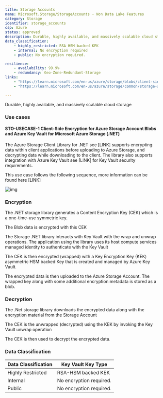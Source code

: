 ```yaml
---
title: Storage Accounts
name: Microsoft.Storage/StorageAccounts - Non Data Lake Features
category: Storage
identifier: storage_accounts
csp: Azure
status: approved
description: Durable, highly available, and massively scalable cloud storage
data_classification:
    - highly_restricted: RSA-HSM backed KEK
    - internal: No encryption required
    - public: No encryption required.

resilience:
    - availability: 99.9%
    - redundancy: Geo-Zone-Redundant-Storage
links: 
    - "https://learn.microsoft.com/en-us/azure/storage/blobs/client-side-encryption?tabs=dotnet"
    - "https://learn.microsoft.com/en-us/azure/storage/common/storage-service-encryption"

---
```


Durable, highly available, and massively scalable cloud storage

### Use cases

#### **STO-USECASE-1** Client-Side Encryption for Azure Storage Account Blobs and Azure Key Vault for Microsoft Azure Storage (.NET)

The Azure Storage Client Library for .NET see [LINK] supports encrypting data within client applications before uploading to Azure Storage, and decrypting data while downloading to the client. The library also supports integration with Azure Key Vault see [LINK] for Key Vault security requirements.

This use case follows the following sequence, more information can be found here [LINK]

![img](./image001.png)


### Encryption 

The  .NET storage library generates a Content Encryption Key (CEK) which is a one-time-use symmetric key.
	
The Blob data is encrypted with this CEK
	
The Storage .NET library interacts with Key Vault with the wrap and unwrap operations. The application using the library uses its host compute services managed identity to authenticate with the Key Vault
	
The CEK is then encrypted (wrapped) with a Key Encryption Key (KEK) asymmetric HSM backed Key that is created and managed by Azure Key Vault.
	
The encrypted data is then uploaded to the Azure Storage Account. The wrapped key along with some additional encryption metadata is stored as a blob.


### Decryption 

The .Net storage library downloads the encrypted data along with the encryption material from the Storage Account
	
The CEK is the unwrapped (decrypted) using the KEK by invoking the Key Vault unwrap operation
	
The CEK is then used to decrypt the encrypted data. 



### Data Classification

| Data Classification | Key Vault Key Type |
| --- | --- |
| Highly Restricted | RSA-HSM backed KEK |
| Internal | No encryption required. |
| Public | No encryption required. |



 